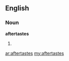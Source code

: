 ==English==
===Noun===
'''aftertastes'''
#{{plural of|[[aftertaste]]}}

[[ar:aftertastes]]
[[my:aftertastes]]